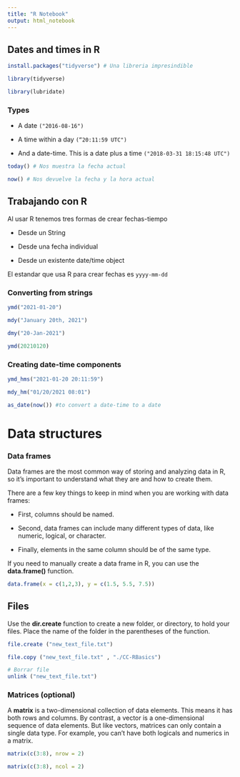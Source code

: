 ```yaml
---
title: "R Notebook"
output: html_notebook
---
```


## Dates and times in R

```r
install.packages("tidyverse") # Una libreria impresindible

```

```r
library(tidyverse)
```

```r
library(lubridate)
```

### Types

-   A date `("2016-08-16")`

-   A time within a day `(“20:11:59 UTC")`

-   And a date-time. This is a date plus a time `("2018-03-31 18:15:48 UTC")`

```r
today() # Nos muestra la fecha actual

```

```r
now() # Nos devuelve la fecha y la hora actual
```

## Trabajando con R

Al usar R tenemos tres formas de crear fechas-tiempo

-   Desde un String

-   Desde una fecha individual

-   Desde un existente date/time object

El estandar que usa R para crear fechas es `yyyy-mm-dd`

### **Converting from strings** 

```r
ymd("2021-01-20")
```

```r
mdy("January 20th, 2021")
```

```r
dmy("20-Jan-2021")
```

```r
ymd(20210120)

```

### **Creating date-time components**

```r
ymd_hms("2021-01-20 20:11:59")
```

```r
mdy_hm("01/20/2021 08:01")
```

```r
as_date(now()) #to convert a date-time to a date
```

# Data structures

### **Data frames**

Data frames are the most common way of storing and analyzing data in R,
so it's important to understand what they are and how to create them.

There are a few key things to keep in mind when you are working with data frames: 

-   First, columns should be named. 

-   Second, data frames can include many different types of data, like numeric, logical, or character.

-   Finally, elements in the same column should be of the same type.

If you need to manually create a data frame in R, you can use the **data.frame()** function.

```r
data.frame(x = c(1,2,3), y = c(1.5, 5.5, 7.5))
```

## Files

Use the **dir.create** function to create a new folder, or
directory, to hold your files. Place the name of the folder in the
parentheses of the function.

```r
file.create ("new_text_file.txt")
```

```r
file.copy ("new_text_file.txt" , "./CC-RBasics")
```

```r
# Borrar file
unlink ("new_text_file.txt")

```

### Matrices (optional)

A **matrix** is a two-dimensional collection of data
elements. This means it has both rows and columns. By contrast, a vector
is a one-dimensional sequence of data elements. But like vectors,
matrices can only contain a single data type. For example, you can't
have both logicals and numerics in a matrix. 

```r

matrix(c(3:8), nrow = 2)
```

```r
matrix(c(3:8), ncol = 2)

```
